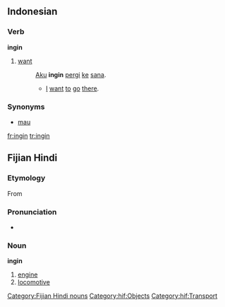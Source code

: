==Indonesian==

===Verb===
'''ingin'''

# [[want]]
#: [[aku|Aku]] '''ingin''' [[pergi]] [[ke]] [[sana]].
#:* [[I]] [[want]] [[to]] [[go]] [[there]].

===Synonyms===
* [[mau]]

[[fr:ingin]]
[[tr:ingin]]

==Fijian Hindi==
===Etymology===
From {{E.|hif}} {{term|engine}}

===Pronunciation===
* {{IPA|/ɪngɪn/}}

===Noun===
'''ingin'''

# [[engine]]
# [[locomotive]]

[[Category:Fijian Hindi nouns]]
[[Category:hif:Objects]]
[[Category:hif:Transport]]
